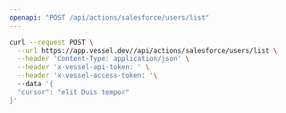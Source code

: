 ```yaml
---
openapi: "POST /api/actions/salesforce/users/list"
---
```


<RequestExample>

```bash Request
curl --request POST \
  --url https://app.vessel.dev//api/actions/salesforce/users/list \
  --header 'Content-Type: application/json' \
  --header 'x-vessel-api-token: ' \
  --header 'x-vessel-access-token: '\ 
  --data '{
  "cursor": "elit Duis tempor"
}'
```

</RequestExample>


      